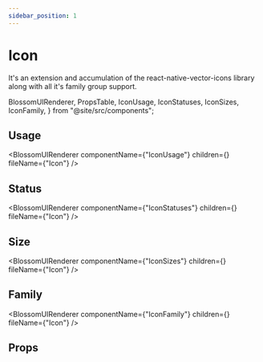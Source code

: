 ```yaml
---
sidebar_position: 1
---
```


# Icon

It's an extension and accumulation of the react-native-vector-icons library along with all it's family group support.

  BlossomUIRenderer,
  PropsTable,
  IconUsage,
  IconStatuses,
  IconSizes,
  IconFamily,
} from "@site/src/components";

## Usage

<BlossomUIRenderer
  componentName={"IconUsage"}
  children={<IconUsage />}
  fileName={"Icon"}
/>

## Status

<BlossomUIRenderer
  componentName={"IconStatuses"}
  children={<IconStatuses />}
  fileName={"Icon"}
/>

## Size

<BlossomUIRenderer
  componentName={"IconSizes"}
  children={<IconSizes />}
  fileName={"Icon"}
/>

## Family

<BlossomUIRenderer
  componentName={"IconFamily"}
  children={<IconFamily />}
  fileName={"Icon"}
/>

## Props

<PropsTable componentName="Icon" />
